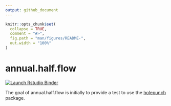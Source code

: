 ```yaml
---
output: github_document
---
```


<!-- README.md is generated from README.Rmd. Please edit that file -->

```r
knitr::opts_chunk$set(
  collapse = TRUE,
  comment = "#>",
  fig.path = "man/figures/README-",
  out.width = "100%"
)
```
# annual.half.flow

<!-- badges: start -->
[![Launch Rstudio Binder](http://mybinder.org/badge_logo.svg)](https://mybinder.org/v2/gh/boshek/annual.half.flow/master?urlpath=rstudio)
<!-- badges: end -->

The goal of annual.half.flow is initially to provide a test to use the [holepunch](https://github.com/karthik/holepunch) package.

